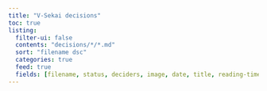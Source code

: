 ```yaml
---
title: "V-Sekai decisions"
toc: true
listing:
  filter-ui: false
  contents: "decisions/*/*.md"
  sort: "filename dsc"
  categories: true
  feed: true
  fields: [filename, status, deciders, image, date, title, reading-time]
---
```


